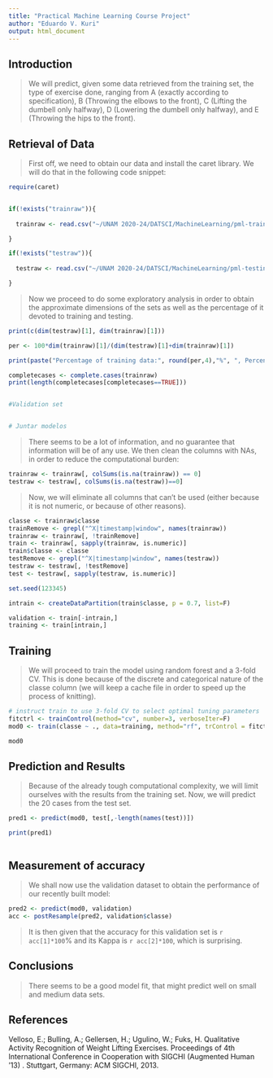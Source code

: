```yaml
---
title: "Practical Machine Learning Course Project"
author: "Eduardo V. Kuri"
output: html_document
---
```


## Introduction

>We will predict, given some data retrieved from the training set, the type of exercise done, ranging from A (exactly according to specification), B (Throwing the elbows to the front), C (Lifting the dumbell only halfway), D (Lowering the dumbell only halfway), and E (Throwing the hips to the front).

## Retrieval of Data

> First off, we need to obtain our data and install the caret library. We will do that in the following code snippet:

```r

require(caret)


if(!exists("trainraw")){
  
  trainraw <- read.csv("~/UNAM 2020-24/DATSCI/MachineLearning/pml-training.csv")

}

if(!exists("testraw")){
  
  testraw <- read.csv("~/UNAM 2020-24/DATSCI/MachineLearning/pml-testing.csv")

}
```


>Now we proceed to do some exploratory analysis in order to obtain the approximate dimensions of the sets as well as the percentage of it devoted to training and testing.

```r

print(c(dim(testraw)[1], dim(trainraw)[1]))

per <- 100*dim(trainraw)[1]/(dim(testraw)[1]+dim(trainraw)[1])

print(paste("Percentage of training data:", round(per,4),"%", ", Percentage of testing data:", round(100-per,4),"%", ", Number of variables: ",dim(trainraw)[2]))

completecases <- complete.cases(trainraw)
print(length(completecases[completecases==TRUE]))


#Validation set


# Juntar modelos
```

> There seems to be a lot of information, and no guarantee that information will be of any use. We then clean the columns with NAs, in order to reduce the computational burden:

```r
trainraw <- trainraw[, colSums(is.na(trainraw)) == 0]
testraw <- testraw[, colSums(is.na(testraw))==0]

```

>Now, we will eliminate all columns that can't be used (either because it is not numeric, or because of other reasons).

```r

classe <- trainraw$classe
trainRemove <- grepl("^X|timestamp|window", names(trainraw))
trainraw <- trainraw[, !trainRemove]
train <- trainraw[, sapply(trainraw, is.numeric)]
train$classe <- classe
testRemove <- grepl("^X|timestamp|window", names(testraw))
testraw <- testraw[, !testRemove]
test <- testraw[, sapply(testraw, is.numeric)]

set.seed(123345)

intrain <- createDataPartition(train$classe, p = 0.7, list=F)

validation <- train[-intrain,]
training <- train[intrain,]


```

## Training

>We will proceed to train the model using random forest and a 3-fold CV. This is done because of the discrete and categorical nature of the classe column (we will keep a cache file in order to speed up the process of knitting).

```r
# instruct train to use 3-fold CV to select optimal tuning parameters
fitctrl <- trainControl(method="cv", number=3, verboseIter=F)
mod0 <- train(classe ~ ., data=training, method="rf", trControl = fitctrl)

mod0
```


## Prediction and Results

>Because of the already tough computational complexity, we will limit ourselves with the results from the training set. Now, we will predict the 20 cases from the test set.

```r

pred1 <- predict(mod0, test[,-length(names(test))])

print(pred1)



```

## Measurement of accuracy

>We shall now use the validation dataset to obtain the performance of our recently built model:

```r

pred2 <- predict(mod0, validation)
acc <- postResample(pred2, validation$classe)

```
>It is then given that the accuracy for this validation set is `r acc[1]*100`% and its Kappa is `r acc[2]*100`, which is surprising.

## Conclusions

>There seems to be a good model fit, that might predict well on small and medium data sets. 

## References

Velloso, E.; Bulling, A.; Gellersen, H.; Ugulino, W.; Fuks, H. Qualitative Activity Recognition of Weight Lifting Exercises. Proceedings of 4th International Conference in Cooperation with SIGCHI (Augmented Human '13) . Stuttgart, Germany: ACM SIGCHI, 2013.
